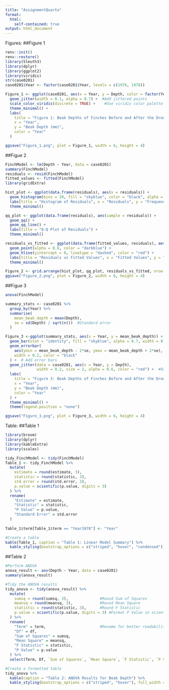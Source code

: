 ```yaml
---
title: "AssignmentQuarto"
format:
  html:
    self-contained: true
output: html_document
---
```

Figures:
##Figure 1
```r
renv::init()
renv::restore()
library(Sleuth3)
library(dplyr)
library(ggplot2)
library(viridis)
str(case0201)
case0201$Year <- factor(case0201$Year, levels = c(1976, 1978))

Figure_1 <- ggplot(case0201, aes(x = Year, y = Depth, color = factor(Year))) +
  geom_jitter(width = 0.1, alpha = 0.7) +  #Add jittered points
  scale_color_viridis(discrete = TRUE) +    #Use viridis color palette
  theme_minimal() +
  labs(
    title = "Figure 1: Beak Depths of Finches Before and After the Drought",
    x = "Year",
    y = "Beak Depth (mm)",
    color = "Year"
  )

ggsave("Figure_1.png", plot = Figure_1, width = 6, height = 4)
```

##Figue 2
```r
FinchModel <- lm(Depth ~ Year, data = case0201)
summary(FinchModel)
residuals <- resid(FinchModel)
fitted_values <- fitted(FinchModel)
library(gridExtra)

hist_plot <- ggplot(data.frame(residuals), aes(x = residuals)) +
  geom_histogram(bins = 20, fill = "skyblue", color = "black", alpha = 0.7) +
  labs(title = "Histogram of Residuals", x = "Residuals", y = "Frequency") +
  theme_minimal()

qq_plot <- ggplot(data.frame(residuals), aes(sample = residuals)) +
  geom_qq() +
  geom_qq_line() +
  labs(title = "Q-Q Plot of Residuals") +
  theme_minimal()

residuals_vs_fitted <- ggplot(data.frame(fitted_values, residuals), aes(x = fitted_values, y = residuals)) +
  geom_point(alpha = 0.6, color = "darkblue") +
  geom_hline(yintercept = 0, linetype = "dashed", color = "red") +
  labs(title = "Residuals vs Fitted Values", x = "Fitted Values", y = "Residuals") +
  theme_minimal()

Figure_2 <- grid.arrange(hist_plot, qq_plot, residuals_vs_fitted, nrow = 1, top = "Figure 2: assessment of the normality and heteroscedasticity of the residuals")
ggsave("Figure_2.png", plot = Figure_2, width = 6, height = 4)
```

##Figue 3
```r
anova(FinchModel)

summary_stats <- case0201 %>%
  group_by(Year) %>%
  summarise(
    mean_beak_depth = mean(Depth),
    se = sd(Depth) / sqrt(n())  #Standard error
  )

Figure_3 <-ggplot(summary_stats, aes(x = Year, y = mean_beak_depth)) +
  geom_bar(stat = "identity", fill = "skyblue", alpha = 0.7, width = 0.6) +  #Bar for mean
  geom_errorbar(
    aes(ymin = mean_beak_depth - 2*se, ymax = mean_beak_depth + 2*se),
    width = 0.2, color = "black"
  ) +  # Add error bars
  geom_jitter(data = case0201, aes(x = Year, y = Depth), 
              width = 0.2, size = 2, alpha = 0.6, color = "red") +  #Raw data points
  labs(
    title = "Figure 3: Beak Depths of Finches Before and After the Drought",
    x = "Year",
    y = "Beak Depth (mm)",
    color = "Year"
  ) +
  theme_minimal() +
  theme(legend.position = "none")

ggsave("Figure_3.png", plot = Figure_3, width = 6, height = 4)

```

Table:
##Table 1
```r
library(broom)
library(dplyr)
library(kableExtra)
library(scales)

tidy_FinchModel <- tidy(FinchModel)
Table_1 <- tidy_FinchModel %>%
  mutate(
    estimate = round(estimate, 3),              
    statistic = round(statistic, 3),            
    std.error = round(std.error, 3),      
    p.value = scientific(p.value, digits = 3) 
  ) %>%
  rename(
    "Estimate" = estimate,           
    "Statistic" = statistic,         
    "P Value" = p.value,
    "Standard Error" = std.error
  )
  
Table_1$term[Table_1$term == "Year1978"] <- "Year"

#Create a table
kable(Table_1, caption = "Table 1: Linear Model Summary") %>%
  kable_styling(bootstrap_options = c("striped", "hover", "condensed"))

```

##Table 2
```r
#Perform ANOVA
anova_result <- aov(Depth ~ Year, data = case0201)
summary(anova_result)

#Tidy the ANOVA results
tidy_anova <- tidy(anova_result) %>%
  mutate(
    sumsq = round(sumsq, 3),              #Round Sum of Squares
    meansq = round(meansq, 3),            #Round Mean Square
    statistic = round(statistic, 3),      #Round F Statistic
    p.value = scientific(p.value, digits = 3) #Format P Value in scientific notation
  ) %>%
  rename(
    "Term" = term,                        #Rename for better readability
    "Df" = df,
    "Sum of Squares" = sumsq,
    "Mean Square" = meansq,
    "F Statistic" = statistic,
    "P Value" = p.value
  ) %>%
  select(Term, Df, `Sum of Squares`, `Mean Square`, `F Statistic`, `P Value`) #Select and reorder columns

#Create a formatted table
tidy_anova %>%
  kable(caption = "Table 2: ANOVA Results for Beak Depth") %>%
  kable_styling(bootstrap_options = c("striped", "hover"), full_width = FALSE)
```
